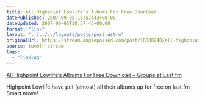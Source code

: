 ```yaml
---
title: All Highpoint Lowlife’s Albums For Free Download
datePublished: 2007-09-05T18:57:43+00:00
dateUpdated: 2007-09-05T18:57:43+00:00
format: "link"
layout: "../../../layouts/posts/post.astro"
originalUrl: https://stream.anglepoised.com/post/10800240/all-highpoint-lowlifes-albums-for-free-download
source: tumblr stream
tags:
  - "linklog"
---
```


[All Highpoint Lowlife’s Albums For Free Download – Groups at Last.fm][1]

Highpoint Lowlife have put (almost) all their albums up for free on last.fm Smart move!

[1]: http://www.last.fm/group/Highpoint+Lowlife/forum/22675/_/323361
